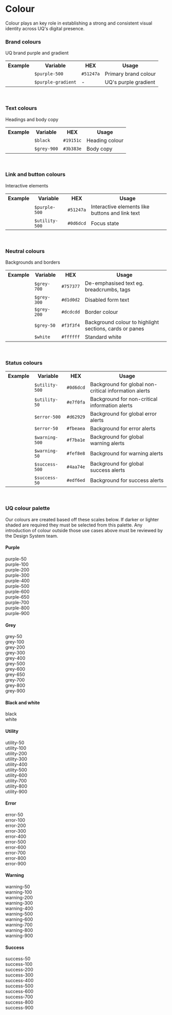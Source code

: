 
<Meta title="Core/Colour" />

# Colour

Colour plays an key role in establishing a strong and consistent visual identity across UQ's digital presence.

### Brand colours

UQ brand purple and gradient

<table className="uqds-table uqds-table--card uqds-table--colour">
  <tbody className="uqds-table__body">
    <tr className="uqds-table__mobile-heading">
      <th className="uqds-table__heading">Example</th>
      <th className="uqds-table__heading">Variable</th>
      <th className="uqds-table__heading">HEX</th>
      <th className="uqds-table__heading">Usage</th>
    </tr>
    <tr className="uqds-table__row">
      <td className="uqds-table__item">
        <div className="uqds-colour__palette uqds-colour--purple-500"></div>
      </td>
      <td className="uqds-table__item" data-title="Variable:">
        <code>$purple-500</code>
      </td>
      <td className="uqds-table__item" data-title="HEX:">
        <code>#51247a</code>
      </td>
      <td className="uqds-table__item" data-title="Usage:">
        Primary brand colour
      </td>
    </tr>
    <tr className="uqds-table__row">
      <td className="uqds-table__item">
        <div className="uqds-colour__palette uqds-purple-gradient"></div>
      </td>
      <td className="uqds-table__item" data-title="Variable:">
        <code>$purple-gradient</code>
      </td>
      <td className="uqds-table__item" data-title="HEX:">
        -
      </td>
      <td className="uqds-table__item" data-title="Usage:">
        UQ's purple gradient
      </td>
    </tr>
  </tbody>
</table>
<br />

### Text colours

Headings and body copy

<table className="uqds-table uqds-table--card uqds-table--colour">
  <tbody className="uqds-table__body">
    <tr className="uqds-table__mobile-heading">
      <th className="uqds-table__heading">Example</th>
      <th className="uqds-table__heading">Variable</th>
      <th className="uqds-table__heading">HEX</th>
      <th className="uqds-table__heading">Usage</th>
    </tr>
    <tr className="uqds-table__row">
      <td className="uqds-table__item">
        <div className="uqds-colour__palette uqds-colour--black"></div>
      </td>
      <td className="uqds-table__item" data-title="Variable:">
        <code>$black</code>
      </td>
      <td className="uqds-table__item" data-title="HEX:">
        <code>#19151c</code>
      </td>
      <td className="uqds-table__item" data-title="Usage:">
        Heading colour
      </td>
    </tr>
    <tr className="uqds-table__row">
      <td className="uqds-table__item">
        <div className="uqds-colour__palette uqds-colour--grey-900"></div>
      </td>
      <td className="uqds-table__item" data-title="Variable:">
        <code>$grey-900</code>
      </td>
      <td className="uqds-table__item" data-title="HEX:">
        <code>#3b383e</code>
      </td>
      <td className="uqds-table__item" data-title="Usage:">
        Body copy
      </td>
    </tr>
  </tbody>
</table>
<br />

### Link and button colours

Interactive elements

<table className="uqds-table uqds-table--card uqds-table--colour">
  <tbody className="uqds-table__body">
    <tr className="uqds-table__mobile-heading">
      <th className="uqds-table__heading">Example</th>
      <th className="uqds-table__heading">Variable</th>
      <th className="uqds-table__heading">HEX</th>
      <th className="uqds-table__heading">Usage</th>
    </tr>
    <tr className="uqds-table__row">
      <td className="uqds-table__item">
        <div className="uqds-colour__palette uqds-colour--purple-500"></div>
      </td>
      <td className="uqds-table__item" data-title="Variable:">
        <code>$purple-500</code>
      </td>
      <td className="uqds-table__item" data-title="HEX:">
        <code>#51247a</code>
      </td>
      <td className="uqds-table__item" data-title="Usage:">
        Interactive elements like buttons and link text
      </td>
    </tr>
    <tr className="uqds-table__row">
      <td className="uqds-table__item">
        <div className="uqds-colour__palette uqds-colour--utility-500"></div>
      </td>
      <td className="uqds-table__item" data-title="Variable:">
        <code>$utility-500</code>
      </td>
      <td className="uqds-table__item" data-title="HEX:">
        <code>#0d6dcd</code>
      </td>
      <td className="uqds-table__item" data-title="Usage:">
        Focus state
      </td>
    </tr>
  </tbody>
</table>
<br />

### Neutral colours

Backgrounds and borders

<table className="uqds-table uqds-table--card uqds-table--colour">
  <tbody className="uqds-table__body">
    <tr className="uqds-table__mobile-heading">
      <th className="uqds-table__heading">Example</th>
      <th className="uqds-table__heading">Variable</th>
      <th className="uqds-table__heading">HEX</th>
      <th className="uqds-table__heading">Usage</th>
    </tr>
    <tr className="uqds-table__row">
      <td className="uqds-table__item">
        <div className="uqds-colour__palette uqds-colour--grey-700"></div>
      </td>
      <td className="uqds-table__item" data-title="Variable:">
        <code>$grey-700</code>
      </td>
      <td className="uqds-table__item" data-title="HEX:">
        <code>#757377</code>
      </td>
      <td className="uqds-table__item" data-title="Usage:">
        De-emphasised text eg. breadcrumbs, tags
      </td>
    </tr>
    <tr className="uqds-table__row">
      <td className="uqds-table__item">
        <div className="uqds-colour__palette uqds-colour--grey-300"></div>
      </td>
      <td className="uqds-table__item" data-title="Variable:">
        <code>$grey-300</code>
      </td>
      <td className="uqds-table__item" data-title="HEX:">
        <code>#d1d0d2</code>
      </td>
      <td className="uqds-table__item" data-title="Usage:">
        Disabled form text
      </td>
    </tr>
    <tr className="uqds-table__row">
      <td className="uqds-table__item">
        <div className="uqds-colour__palette uqds-colour--grey-200"></div>
      </td>
      <td className="uqds-table__item" data-title="Variable:">
        <code>$grey-200</code>
      </td>
      <td className="uqds-table__item" data-title="HEX:">
        <code>#dcdcdd</code>
      </td>
      <td className="uqds-table__item" data-title="Usage:">
        Border colour
      </td>
    </tr>
    <tr className="uqds-table__row">
      <td className="uqds-table__item">
        <div className="uqds-colour__palette uqds-colour--grey-50"></div>
      </td>
      <td className="uqds-table__item" data-title="Variable:">
        <code>$grey-50</code>
      </td>
      <td className="uqds-table__item" data-title="HEX:">
        <code>#f3f3f4</code>
      </td>
      <td className="uqds-table__item" data-title="Usage:">
        Background colour to highlight sections, cards or panes
      </td>
    </tr>
    <tr className="uqds-table__row">
      <td className="uqds-table__item">
        <div className="uqds-colour__palette uqds-colour--white"></div>
      </td>
      <td className="uqds-table__item" data-title="Variable:">
        <code>$white</code>
      </td>
      <td className="uqds-table__item" data-title="HEX:">
        <code>#ffffff</code>
      </td>
      <td className="uqds-table__item" data-title="Usage:">
        Standard white
      </td>
    </tr>
  </tbody>
</table>
<br />

### Status colours

<table className="uqds-table uqds-table--card uqds-table--colour">
  <tbody className="uqds-table__body">
    <tr className="uqds-table__mobile-heading">
      <th className="uqds-table__heading">Example</th>
      <th className="uqds-table__heading">Variable</th>
      <th className="uqds-table__heading">HEX</th>
      <th className="uqds-table__heading">Usage</th>
    </tr>
    <tr className="uqds-table__row">
      <td className="uqds-table__item">
        <div className="uqds-colour__palette uqds-colour--utility-500"></div>
      </td>
      <td className="uqds-table__item" data-title="Variable:">
        <code>$utility-500</code>
      </td>
      <td className="uqds-table__item" data-title="HEX:">
        <code>#0d6dcd</code>
      </td>
      <td className="uqds-table__item" data-title="Usage:">
        Background for global non-critical information alerts
      </td>
    </tr>
    <tr className="uqds-table__row">
      <td className="uqds-table__item">
        <div className="uqds-colour__palette uqds-colour--utility-50"></div>
      </td>
      <td className="uqds-table__item" data-title="Variable:">
        <code>$utility-50</code>
      </td>
      <td className="uqds-table__item" data-title="HEX:">
        <code>#e7f0fa</code>
      </td>
      <td className="uqds-table__item" data-title="Usage:">
        Background for non-critical information alerts
      </td>
    </tr>
    <tr className="uqds-table__row">
      <td className="uqds-table__item">
        <div className="uqds-colour__palette uqds-colour--error-500"></div>
      </td>
      <td className="uqds-table__item" data-title="Variable:">
        <code>$error-500</code>
      </td>
      <td className="uqds-table__item" data-title="HEX:">
        <code>#d62929</code>
      </td>
      <td className="uqds-table__item" data-title="Usage:">
        Background for global error alerts
      </td>
    </tr>
    <tr className="uqds-table__row">
      <td className="uqds-table__item">
        <div className="uqds-colour__palette uqds-colour--error-50"></div>
      </td>
      <td className="uqds-table__item" data-title="Variable:">
        <code>$error-50</code>
      </td>
      <td className="uqds-table__item" data-title="HEX:">
        <code>#fbeaea</code>
      </td>
      <td className="uqds-table__item" data-title="Usage:">
        Background for error alerts
      </td>
    </tr>
    <tr className="uqds-table__row">
      <td className="uqds-table__item">
        <div className="uqds-colour__palette uqds-colour--warning-500"></div>
      </td>
      <td className="uqds-table__item" data-title="Variable:">
        <code>$warning-500</code>
      </td>
      <td className="uqds-table__item" data-title="HEX:">
        <code>#f7ba1e</code>
      </td>
      <td className="uqds-table__item" data-title="Usage:">
        Background for global warning alerts
      </td>
    </tr>
    <tr className="uqds-table__row">
      <td className="uqds-table__item">
        <div className="uqds-colour__palette uqds-colour--warning-50"></div>
      </td>
      <td className="uqds-table__item" data-title="Variable:">
        <code>$warning-50</code>
      </td>
      <td className="uqds-table__item" data-title="HEX:">
        <code>#fef8e8</code>
      </td>
      <td className="uqds-table__item" data-title="Usage:">
        Background for warning alerts
      </td>
    </tr>
    <tr className="uqds-table__row">
      <td className="uqds-table__item">
        <div className="uqds-colour__palette uqds-colour--success-500"></div>
      </td>
      <td className="uqds-table__item" data-title="Variable:">
        <code>$success-500</code>
      </td>
      <td className="uqds-table__item" data-title="HEX:">
        <code>#4aa74e</code>
      </td>
      <td className="uqds-table__item" data-title="Usage:">
        Background for global success alerts
      </td>
    </tr>
    <tr className="uqds-table__row">
      <td className="uqds-table__item">
        <div className="uqds-colour__palette uqds-colour--success-50"></div>
      </td>
      <td className="uqds-table__item" data-title="Variable:">
        <code>$success-50</code>
      </td>
      <td className="uqds-table__item" data-title="HEX:">
        <code>#edf6ed</code>
      </td>
      <td className="uqds-table__item" data-title="Usage:">
        Background for success alerts
      </td>
    </tr>
  </tbody>
</table>
<br />

### UQ colour palette

Our colours are created based off these scales below. If darker or lighter shaded are required they must be selected from this palette. Any introduction of colour outside those use cases above must be reviewed by the Design System team.

#### Purple

<div class="uqds-colour__swatches">
  <div className="uqds-colour__palette uqds-colour--purple-50">purple-50</div>
  <div className="uqds-colour__palette uqds-colour--purple-100">purple-100</div>
  <div className="uqds-colour__palette uqds-colour--purple-200">purple-200</div>
  <div className="uqds-colour__palette uqds-colour--purple-300">purple-300</div>
  <div className="uqds-colour__palette uqds-colour--purple-400">purple-400</div>
  <div className="uqds-colour__palette uqds-colour--purple-500">purple-500</div>
  <div className="uqds-colour__palette uqds-colour--purple-600">purple-600</div>
  <div className="uqds-colour__palette uqds-colour--purple-650">purple-650</div>
  <div className="uqds-colour__palette uqds-colour--purple-700">purple-700</div>
  <div className="uqds-colour__palette uqds-colour--purple-800">purple-800</div>
  <div className="uqds-colour__palette uqds-colour--purple-900">purple-900</div>
</div>

#### Grey

<div class="uqds-colour__swatches">
  <div className="uqds-colour__palette uqds-colour--grey-50">grey-50</div>
  <div className="uqds-colour__palette uqds-colour--grey-100">grey-100</div>
  <div className="uqds-colour__palette uqds-colour--grey-200">grey-200</div>
  <div className="uqds-colour__palette uqds-colour--grey-300">grey-300</div>
  <div className="uqds-colour__palette uqds-colour--grey-400">grey-400</div>
  <div className="uqds-colour__palette uqds-colour--grey-500">grey-500</div>
  <div className="uqds-colour__palette uqds-colour--grey-600">grey-600</div>
  <div className="uqds-colour__palette uqds-colour--grey-600">grey-650</div>
  <div className="uqds-colour__palette uqds-colour--grey-700">grey-700</div>
  <div className="uqds-colour__palette uqds-colour--grey-800">grey-800</div>
  <div className="uqds-colour__palette uqds-colour--grey-900">grey-900</div>
</div>

#### Black and white

<div class="uqds-colour__swatches">
  <div className="uqds-colour__palette uqds-colour--black">black</div>
  <div className="uqds-colour__palette uqds-colour--white">white</div>
</div>

#### Utility

<div class="uqds-colour__swatches">
  <div className="uqds-colour__palette uqds-colour--utility-50">utility-50</div>
  <div className="uqds-colour__palette uqds-colour--utility-100">utility-100</div>
  <div className="uqds-colour__palette uqds-colour--utility-200">utility-200</div>
  <div className="uqds-colour__palette uqds-colour--utility-300">utility-300</div>
  <div className="uqds-colour__palette uqds-colour--utility-400">utility-400</div>
  <div className="uqds-colour__palette uqds-colour--utility-500">utility-500</div>
  <div className="uqds-colour__palette uqds-colour--utility-600">utility-600</div>
  <div className="uqds-colour__palette uqds-colour--utility-700">utility-700</div>
  <div className="uqds-colour__palette uqds-colour--utility-800">utility-800</div>
  <div className="uqds-colour__palette uqds-colour--utility-900">utility-900</div>
</div>

#### Error

<div class="uqds-colour__swatches">
  <div className="uqds-colour__palette uqds-colour--error-50">error-50</div>
  <div className="uqds-colour__palette uqds-colour--error-100">error-100</div>
  <div className="uqds-colour__palette uqds-colour--error-200">error-200</div>
  <div className="uqds-colour__palette uqds-colour--error-300">error-300</div>
  <div className="uqds-colour__palette uqds-colour--error-400">error-400</div>
  <div className="uqds-colour__palette uqds-colour--error-500">error-500</div>
  <div className="uqds-colour__palette uqds-colour--error-600">error-600</div>
  <div className="uqds-colour__palette uqds-colour--error-700">error-700</div>
  <div className="uqds-colour__palette uqds-colour--error-800">error-800</div>
  <div className="uqds-colour__palette uqds-colour--error-900">error-900</div>
</div>

#### Warning

<div class="uqds-colour__swatches">
  <div className="uqds-colour__palette uqds-colour--warning-50">warning-50</div>
  <div className="uqds-colour__palette uqds-colour--warning-100">warning-100</div>
  <div className="uqds-colour__palette uqds-colour--warning-200">warning-200</div>
  <div className="uqds-colour__palette uqds-colour--warning-300">warning-300</div>
  <div className="uqds-colour__palette uqds-colour--warning-400">warning-400</div>
  <div className="uqds-colour__palette uqds-colour--warning-500">warning-500</div>
  <div className="uqds-colour__palette uqds-colour--warning-600">warning-600</div>
  <div className="uqds-colour__palette uqds-colour--warning-700">warning-700</div>
  <div className="uqds-colour__palette uqds-colour--warning-800">warning-800</div>
  <div className="uqds-colour__palette uqds-colour--warning-900">warning-900</div>
</div>

#### Success

<div class="uqds-colour__swatches">
  <div className="uqds-colour__palette uqds-colour--success-50">success-50</div>
  <div className="uqds-colour__palette uqds-colour--success-100">success-100</div>
  <div className="uqds-colour__palette uqds-colour--success-200">success-200</div>
  <div className="uqds-colour__palette uqds-colour--success-300">success-300</div>
  <div className="uqds-colour__palette uqds-colour--success-400">success-400</div>
  <div className="uqds-colour__palette uqds-colour--success-500">success-500</div>
  <div className="uqds-colour__palette uqds-colour--success-600">success-600</div>
  <div className="uqds-colour__palette uqds-colour--success-700">success-700</div>
  <div className="uqds-colour__palette uqds-colour--success-800">success-800</div>
  <div className="uqds-colour__palette uqds-colour--success-900">success-900</div>
</div>
